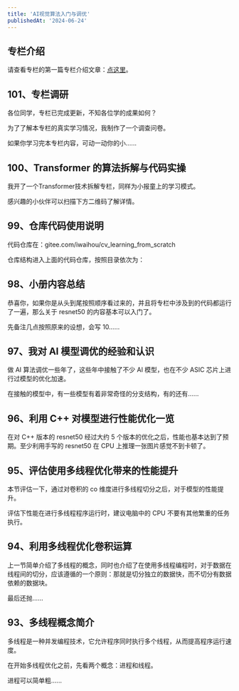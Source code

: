 ```yaml
---
title: 'AI视觉算法入门与调优'
publishedAt: '2024-06-24'
---
```


## 专栏介绍

请查看专栏的第一篇专栏介绍文章：[点这里](https://xiaobot.net/post/07f6615a-4946-42fb-93ab-4ef4bd79aa34)。


## 101、专栏调研
各位同学，专栏已完成更新，不知各位学的成果如何？

为了了解本专栏的真实学习情况，我制作了一个调查问卷。

如果你学习完本专栏内容，可动一动你的小......

## 100、Transformer 的算法拆解与代码实操
我开了一个Transformer技术拆解专栏，同样为小报童上的学习模式。

感兴趣的小伙伴可以扫描下方二维码了解详情。


## 99、仓库代码使用说明
代码仓库在：gitee.com/iwaihou/cv\_learning\_from\_scratch

仓库结构进入上面的代码仓库，按照目录依次为：

## 98、小册内容总结
恭喜你，如果你是从头到尾按照顺序看过来的，并且将专栏中涉及到的代码都运行了一遍，那么关于 resnet50 的内容基本可以入门了。

先备注几点按照原来的设想，会写 10......

## 97、我对 AI 模型调优的经验和认识
做 AI 算法调优一些年了，这些年中接触了不少 AI 模型，也在不少 ASIC 芯片上进行过模型的优化加速。

在接触的模型中，有一些模型有着非常奇怪的分支结构，有的还有......

## 96、利用 C++ 对模型进行性能优化一览
在对 C++ 版本的 resnet50 经过大约 5 个版本的优化之后，性能也基本达到了预期。至少利用手写的 resnet50 在 CPU 上推理一张图片感觉不到卡顿了。

## 95、评估使用多线程优化带来的性能提升
本节评估一下，通过对卷积的 co 维度进行多线程切分之后，对于模型的性能提升。

评估下性能在进行多线程程序运行时，建议电脑中的 CPU 不要有其他繁重的任务执行。

## 94、利用多线程优化卷积运算
上一节简单介绍了多线程的概念，同时也介绍了在使用多线程编程时，对于数据在线程间的切分，应该遵循的一个原则：那就是切分独立的数据快，而不切分有数据依赖的数据块。

最后还抛......

## 93、多线程概念简介
多线程是一种并发编程技术，它允许程序同时执行多个线程，从而提高程序运行速度。

在开始多线程优化之前，先看两个概念：进程和线程。

进程可以简单粗......

